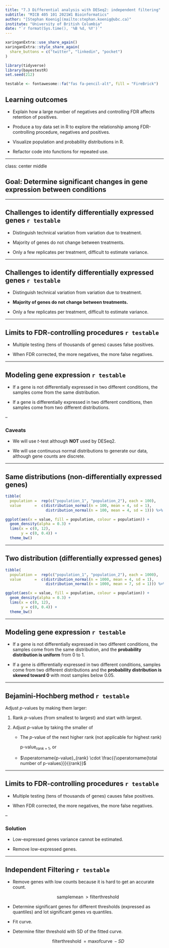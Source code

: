 ```yaml
---
title: "7.3 Differential analysis with DESeq2: independent filtering"
subtitle: "MICB 405 101 2021W1 Bioinformatics"
author: "[Stephan Koenig](mailto:stephan.koenig@ubc.ca)"
institute: "University of British Columbia"
date: "`r format(Sys.time(), '%B %d, %Y')`"
---
```

  
```r
xaringanExtra::use_share_again()
xaringanExtra::style_share_again(
  share_buttons = c("twitter", "linkedin", "pocket")
)

library(tidyverse)
library(bayestestR)
set.seed(212)

testable <- fontawesome::fa("fas fa-pencil-alt", fill = "FireBrick")
```

## Learning outcomes

- Explain how a large number of negatives and controlling FDR affects retention of positives.

- Produce a toy data set in R to explore the relationship among FDR-controlling procedure, negatives and positives.

- Visualize population and probability distributions in R.

- Refactor code into functions for repeated use.

---

class: center middle

## Goal: Determine significant changes in gene expression between conditions

---

## Challenges to identify differentially expressed genes `r testable`

- Distinguish technical variation from variation due to treatment.

- Majority of genes do not change between treatments.

- Only a few replicates per treatment, difficult to estimate variance.

---

## Challenges to identify differentially expressed genes `r testable`

- Distinguish technical variation from variation due to treatment.

- **Majority of genes do not change between treatments.**

- Only a few replicates per treatment, difficult to estimate variance.

---

## Limits to FDR-controlling procedures `r testable`

- Multiple testing (tens of thousands of genes) causes false positives.

- When FDR corrected, the more negatives, the more false negatives.

---

## Modeling gene expression `r testable`

- If a gene is not differentially expressed in two different conditions, the samples come from the same distribution.

- If a gene is differentially expressed in two different conditions, then samples come from two different distributions.

--

### Caveats

- We will use *t*-test although **NOT** used by DESeq2.

- We will use continuous normal distributions to generate our data, although gene counts are discrete.

---

## Same distributions (non-differentially expressed genes)

```r
tibble(
  population =  rep(c("population_1", "population_2"), each = 100),
  value      =  c(distribution_normal(n = 100, mean = 4, sd = 1),
                  distribution_normal(n = 100, mean = 4, sd = 1))) %>% 

ggplot(aes(x = value, fill = population, colour = population)) +
  geom_density(alpha = 0.3) +
  lims(x = c(0, 12),
       y = c(0, 0.4)) +
  theme_bw()
```

---

## Two distribution (differentially expressed genes)

```r
tibble(
  population =  rep(c("population_1", "population_2"), each = 1000),
  value      =  c(distribution_normal(n = 1000, mean = 4, sd = 1),
                  distribution_normal(n = 1000, mean = 7, sd = 1))) %>% 

ggplot(aes(x = value, fill = population, colour = population)) +
  geom_density(alpha = 0.3) +
  lims(x = c(0, 12),
       y = c(0, 0.4)) +
  theme_bw()
```

---

## Modeling gene expression `r testable`

- If a gene is not differentially expressed in two different conditions, the samples come from the same distribution, and the **probability distribution is uniform** from 0 to 1.

- If a gene is differentially expressed in two different conditions, samples come from two different distributions and the **probability distribution is skewed toward 0** with most samples below 0.05.

---

## Bejamini-Hochberg method `r testable`

Adjust *p*-values by making them larger:

1. Rank *p*-values (from smallest to largest) and start with largest.

1. Adjust *p*-value by taking the smaller of
  
    - The *p*-value of the next higher rank (not applicable for highest rank)
    
        $\operatorname{p-value}_{rank+1}$, or
    
    - $\operatorname{p-value}_{rank} \cdot \frac{{\operatorname{total number of p-values}}}{{rank}}$
    
---

## Limits to FDR-controlling procedures `r testable`

- Multiple testing (tens of thousands of genes) causes false positives.

- When FDR corrected, the more negatives, the more false negatives.

--

### Solution

- Low-expressed genes variance cannot be estimated.

- Remove low-expressed genes.

---

## Independent Filtering `r testable`

- Remove genes with low counts because it is hard to get an accurate count.

    $$\operatorname{sample mean} > \operatorname{filter threshold}$$

- Determine significant genes for different thresholds (expressed as quantiles) and lot significant genes vs quantiles.

- Fit curve.

- Determine filter threshold with SD of the fitted curve.

    $$\operatorname{filter threshold} = \operatorname{max of curve} - SD$$
